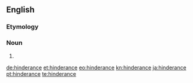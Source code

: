 ==English==

===Etymology===
{{suffix|en|hinder|ance}}

===Noun===
{{en-noun}}

# {{archaic spelling of|hindrance|lang=en}}

[[de:hinderance]]
[[et:hinderance]]
[[eo:hinderance]]
[[kn:hinderance]]
[[ja:hinderance]]
[[pt:hinderance]]
[[te:hinderance]]